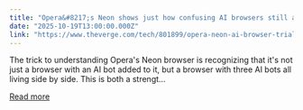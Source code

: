 ```yaml
---
title: "Opera&#8217;s Neon shows just how confusing AI browsers still are"
date: "2025-10-19T13:00:00.000Z"
link: "https://www.theverge.com/tech/801899/opera-neon-ai-browser-trial-run"
---
```


The trick to understanding Opera's Neon browser is recognizing that it's not just a browser with an AI bot added to it, but a browser with three AI bots all living side by side. This is both a strengt...

[Read more](https://www.theverge.com/tech/801899/opera-neon-ai-browser-trial-run)
